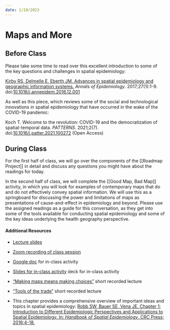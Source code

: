 ```yaml
---
date: 1/10/2023
---
```


# Maps and More

## Before Class

Please take some time to read over this excellent introduction to some of the key questions and challenges in spatial epidemiology:

[Kirby RS, Delmelle E, Eberth JM. Advances in spatial epidemiology and geographic information systems.](https://www.dropbox.com/s/x2j7ncnxgfv7d5r/kirby_et_al_2017_advances_in_spatial_epidemiology_and_geographic_information_systems.pdf?dl=0) _Annals of Epidemiology_. 2017;27(1):1-9. doi:[10.1016/j.annepidem.2016.12.001](https://doi.org/10.1016/j.annepidem.2016.12.001)

As well as this piece, which reviews some of the social and technological innovations in spatial epidemiology that have occurred in the wake of the COVID-19 pandemic:

Koch T. Welcome to the revolution: COVID-19 and the democratization of spatial-temporal data. _PATTERNS_. 2021;2(7). doi:[10.1016/j.patter.2021.100272](https://doi.org/10.1016/j.patter.2021.100272) (Open Access)


## During Class

For the first half of class, we will go over the components of the [[Roadmap Project]] in detail and discuss any questions you might have about the readings for today.

In the second half of class, we will complete the [[Good Map, Bad Map]] activity, in which you will look for examples of contemporary maps that do and do not effectively convey spatial information. We will use this as a springboard for discussing the power and limitations of maps as presentations of cause-and-effect in epidemiology and beyond. Please use the assigned readings as a guide for this conversation, as they get into some of the tools available for conducting spatial epidemiology and some of the key ideas underlying the health geography perspective.

#### Additional Resources

- [Lecture slides](slides/session_2_maps_and_more.qmd)

- [Zoom recording of class session](https://umich.zoom.us/rec/share/_rUmKBq1pTE9nOph0XMAc5sll8CqI1jbx0vPo3oP7fXz2LDSpfK0nqT1eUtAjHhT.UHkUstd0kDss7CxG)

- [Google doc](https://docs.google.com/document/d/1xbMtZX27jE3ryZQHAXoQ5SdaiA6rvOVUNdgafp6cPFg/edit?usp=sharing) for in-class activity

- [Slides for in-class activity](https://docs.google.com/presentation/d/1TMGl5Nl5k2K2uO-dv6VQSTEOSrPvZ3u22-7z_rInO_w/edit?usp=sharing) deck for in-class activity

- ["Making maps means making choices"](https://www.dropbox.com/s/icpalupqv2eewi2/EPID592_01-02A_making%20maps%20means%20making%20choices_COURSERA.mp4?dl=0) short recorded lecture

- ["Tools of the trade"](https://www.dropbox.com/s/pqhy69p03h0d0tk/EPID592_1-03_Tools%20of%20Trade_COURSERA.mp4?dl=0) short recorded lecture

- This chapter provides a comprehensive overview of important ideas and topics in spatial epidemiology: [Robb SW, Bauer SE, Vena JE. Chapter 1: Introduction to Different Epidemiologic Perspectives and Applications to Spatial Epidemiology. In: _Handbook of Spatial Epidemiology_. CRC Press; 2016:4-18.](https://www.dropbox.com/s/2ftgocrbeiwbzia/robb_handbook_of_spatial_epi_ch_1.pdf?dl=0) 